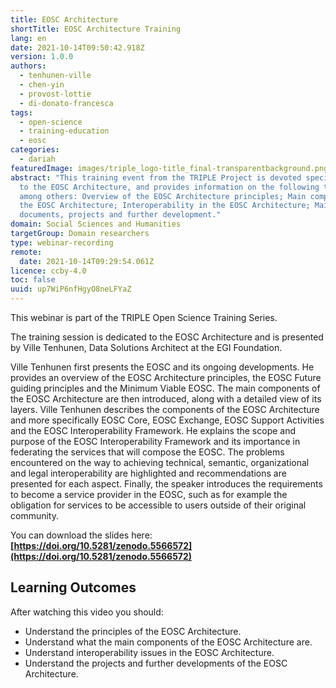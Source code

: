 ```yaml
---
title: EOSC Architecture
shortTitle: EOSC Architecture Training
lang: en
date: 2021-10-14T09:50:42.918Z
version: 1.0.0
authors:
  - tenhunen-ville
  - chen-yin
  - provost-lottie
  - di-donato-francesca
tags:
  - open-science
  - training-education
  - eosc
categories:
  - dariah
featuredImage: images/triple_logo-title_final-transparentbackground.png
abstract: "This training event from the TRIPLE Project is devoted specifically
  to the EOSC Architecture, and provides information on the following topics,
  among others: Overview of the EOSC Architecture principles; Main components of
  the EOSC Architecture; Interoperability in the EOSC Architecture; Main
  documents, projects and further development."
domain: Social Sciences and Humanities
targetGroup: Domain researchers
type: webinar-recording
remote:
  date: 2021-10-14T09:29:54.061Z
licence: ccby-4.0
toc: false
uuid: up7WiP6nfHgyO8neLFYaZ
---
```

This webinar is part of the TRIPLE Open Science Training Series.

The training session is dedicated to the EOSC Architecture and is presented by Ville Tenhunen, Data Solutions Architect at the EGI Foundation. 

Ville Tenhunen first presents the EOSC and its ongoing developments. He provides an overview of the EOSC Architecture principles, the EOSC Future guiding principles and the Minimum Viable EOSC. The main components of the EOSC Architecture are then introduced, along with a detailed view of its layers. Ville Tenhunen describes the components of the EOSC Architecture and more specifically EOSC Core, EOSC Exchange, EOSC Support Activities and the EOSC Interoperability Framework. He explains the scope and purpose of the EOSC Interoperability Framework and its importance in federating the services that will compose the EOSC. The problems encountered on the way to achieving technical, semantic, organizational and legal interoperability are highlighted and recommendations are presented for each aspect. Finally, the speaker introduces the requirements to become a service provider in the EOSC, such as for example the obligation for services to be accessible to users outside of their original community. 

You can download the slides here: **[https://doi.org/10.5281/zenodo.5566572](https://doi.org/10.5281/zenodo.5566572)**

## Learning Outcomes

After watching this video you should:

- Understand the principles of the EOSC Architecture.
- Understand what the main components of the EOSC Architecture are.
- Understand interoperability issues in the EOSC Architecture.
- Understand the projects and further developments of the EOSC Architecture.

<VideoCard provider="youtube" id="7VIf58-yGUY" title="EOSC Architecture" subtitle="Click here to view" image="images/capture-d’écran-2021-10-12-à-10.12.56.png" />